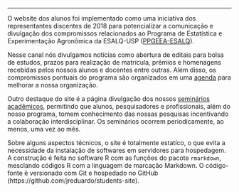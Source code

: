 ---

O website dos alunos foi implementado como uma iniciativa dos
representantes discentes de 2018 para potencializar a comunicação e
divulgação dos compromissos relacionados ao Programa de Estatística e
Experimentação Agronômica da ESALQ-USP ([PPGEEA-ESALQ][ppgeea]).

Nesse canal nós divulgamos notícias como abertura de editais para bolsa
de estudos, prazos para realização de matrícula, prêmios e homenagens
recebidas pelos nossos alunos e docentes entre outras. Além disso, os
compromissos pontuais do programa são organizados em uma
[agenda](calendar.html) para melhorar a nossa organização.

Outro destaque do site é a página divulgação dos nossos
[seminários acadêmicos](seminar.html), permitindo que alunos,
pesquisadores e profissionais, além do nosso programa, tomem
conhecimento das nossas pesquisas incentivando a colaboração
interdisciplinar. Os seminários ocorrem periodicamente, ao menos, uma
vez ao mês.

Sobre alguns aspectos técnicos, o site é totalmente estatíco, o que
evita a necessidade da instalação de softwares em servidores para
hospedagem. A construção é feita no software R com as funções do pacote
`rmarkdown`, mesclando códigos R com a linguagem de marcação Markdown. O
código-fonte é versionado com Git e hospedado no GitHub
(https://github.com/jreduardo/students-site).

<!--------------------------------------------- -->
<!-- Links -->
[ppgeea]: http://www.esalq.usp.br/pg/programas/estatistica/
